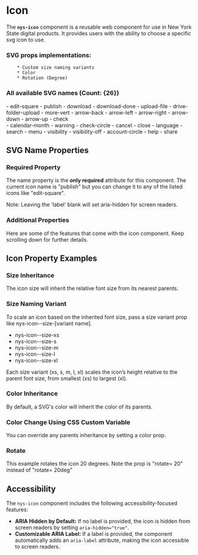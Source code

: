 
<Meta of={NysIconStories} title="Components/Icon/Documentation" />

# Icon

The **`nys-icon`** component is a reusable web component for use in New York State digital products. It provides users with the ability to choose a specific svg icon to use.

### SVG props implementations:
        * Custom size naming variants
        * Color 
        * Rotation (Degree)

### All available SVG names (Count: {26})
<div style={{ display: 'flex' }}>
  <div style={{ flex: '1 1 50%', paddingRight: '1rem' }}>
    - edit-square  
    - publish  
    - download  
    - download-done  
    - upload-file  
    - drive-folder-upload  
    - more-vert  
    - arrow-back  
    - arrow-left  
    - arrow-right  
    - arrow-down  
    - arrow-up  
    - check  
  </div>
  <div style={{ flex: '1 1 50%' }}>
    - calendar-month  
    - warning  
    - check-circle  
    - cancel  
    - close  
    - language  
    - search  
    - menu  
    - visibility  
    - visibility-off  
    - account-circle  
    - help  
    - share  
  </div>
</div>

## SVG Name Properties
### Required Property
The name property is the **only required** attribute for this component. The
current icon name is "publish" but you can change it to any of the listed icons like "edit-square".

Note: Leaving the 'label' blank will set aria-hidden for screen readers.

<Canvas of={NysIconStories.OnlyNameProp} />

### Additional Properties
Here are some of the features that come with the icon component. Keep scrolling down for further details.
<Canvas of={NysIconStories.AdditionalProperties} />


## Icon Property Examples

### Size Inheritance
The icon size will inherit the relative font size from its nearest parents. 

<Canvas of={NysIconStories.InheritSize} />

### Size Naming Variant
To scale an icon based on the inherited font size, pass a size variant prop like nys-icon--size-[variant name].
 - nys-icon--size-xs
 - nys-icon--size-s
 - nys-icon--size-m
 - nys-icon--size-l
 - nys-icon--size-xl

Each size variant (xs, s, m, l, xl) scales the icon’s height relative to the parent font size, from smallest (xs) to largest (xl).
<Canvas of={NysIconStories.CustomSize} />

### Color Inheritance
By default, a SVG's color will inherit the color of its parents. 
<Canvas of={NysIconStories.ColorInheritance} />

### Color Change Using CSS Custom Variable
You can override any parents inheritance by setting a color prop.
<Canvas of={NysIconStories.ColorChange} />

### Rotate
This example rotates the icon 20 degrees. Note the prop is "rotate= 20" instead of "rotate= 20deg"
<Canvas of={NysIconStories.Rotate} />


## Accessibility

The `nys-icon` component includes the following accessibility-focused features:

- **ARIA Hidden by Default:** If no label is provided, the icon is hidden from screen readers by setting `aria-hidden="true"`.
- **Customizable ARIA Label:** If a label is provided, the component automatically adds an `aria-label` attribute, making the icon accessible to screen readers.